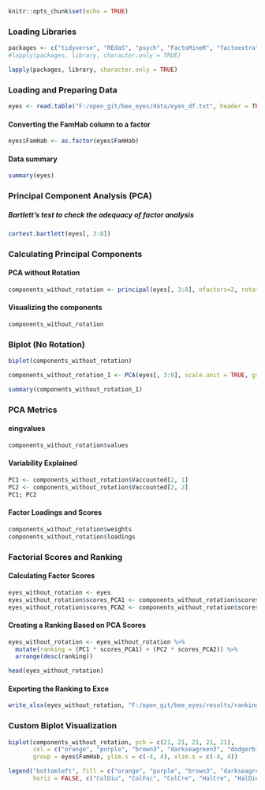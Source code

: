 
```r
knitr::opts_chunk$set(echo = TRUE)
```

### Loading Libraries

```r
packages <- c("tidyverse", "REdaS", "psych", "FactoMineR", "factoextra", "writexl")
#lapply(packages, library, character.only = TRUE)
```

```r
lapply(packages, library, character.only = TRUE)
```

### Loading and Preparing Data

```r
eyes <- read.table("F:/open_git/bee_eyes/data/eyes_df.txt", header = TRUE, sep = "\t")
```

#### Converting the FamHab column to a factor
```r
eyes$FamHab <- as.factor(eyes$FamHab)
```

#### Data summary
```r
summary(eyes)
```
### Principal Component Analysis (PCA)

##### Bartlett's test to check the adequacy of factor analysis
```r
cortest.bartlett(eyes[, 3:8])
```

### Calculating Principal Components

#### PCA without Rotation
```r
components_without_rotation <- principal(eyes[, 3:8], nfactors=2, rotate="none", scores=TRUE)
```
#### Visualizing the components
```r
components_without_rotation
```
### Biplot (No Rotation)
```r
biplot(components_without_rotation)
```

```r
components_without_rotation_1 <- PCA(eyes[, 3:8], scale.unit = TRUE, graph = TRUE, ncp=2)
```


```r
summary(components_without_rotation_1)
```
### PCA Metrics

#### eingvalues
```r
components_without_rotation$values
```
#### Variability Explained
```r
PC1 <- components_without_rotation$Vaccounted[2, 1]
PC2 <- components_without_rotation$Vaccounted[2, 2]
PC1; PC2

```
#### Factor Loadings and Scores
```r
components_without_rotation$weights
components_without_rotation$loadings
```
### Factorial Scores and Ranking

#### Calculating Factor Scores
```r
eyes_without_rotation <- eyes
eyes_without_rotation$scores_PCA1 <- components_without_rotation$scores[, 1]
eyes_without_rotation$scores_PCA2 <- components_without_rotation$scores[, 2]
```
#### Creating a Ranking Based on PCA Scores
```r
eyes_without_rotation <- eyes_without_rotation %>% 
  mutate(ranking = (PC1 * scores_PCA1) + (PC2 * scores_PCA2)) %>% 
  arrange(desc(ranking))

head(eyes_without_rotation)
```
#### Exporting the Ranking to Exce
```r
write_xlsx(eyes_without_rotation, "F:/open_git/bee_eyes/results/ranking_pca.xlsx")
```
### Custom Biplot Visualization
```r
biplot(components_without_rotation, pch = c(21, 21, 21, 21, 21), 
       col = c("orange", "purple", "brown3", "darkseagreen3", "dodgerblue3"), 
       group = eyes$FamHab, ylim.s = c(-4, 4), xlim.s = c(-4, 4))

legend("bottomleft", fill = c("orange", "purple", "brown3", "darkseagreen3", "dodgerblue3"), 
       horiz = FALSE, c("ColDiu", "ColFac", "ColCre", "HalCre", "HalDiu"), cex = 1, bty = "n")
```
